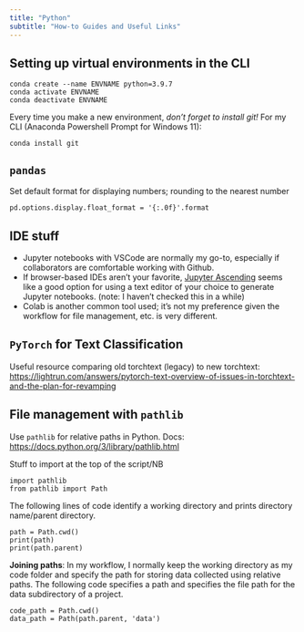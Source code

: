```yaml
---
title: "Python"
subtitle: "How-to Guides and Useful Links"
---
```


## Setting up virtual environments in the CLI 

```
conda create --name ENVNAME python=3.9.7
conda activate ENVNAME
conda deactivate ENVNAME
```
Every time you make a new environment, *don't forget to install git!* For my CLI (Anaconda Powershell Prompt for Windows 11):

```
conda install git
```

## `pandas`

Set default format for displaying numbers; rounding to the nearest number 
```
pd.options.display.float_format = '{:.0f}'.format
```

## IDE stuff 

- Jupyter notebooks with VSCode are normally my go-to, especially if collaborators are comfortable working with Github. 
- If browser-based IDEs aren't your favorite, [Jupyter Ascending](https://generallyintelligent.ai/open-source/2021-10-14-jupyter-ascending/) seems like a good option for using a text editor of your choice to generate Jupyter notebooks. (note: I haven't checked this in a while)
- Colab is another common tool used; it's not my preference given the workflow for file management, etc. is very different. 

## `PyTorch` for Text Classification

Useful resource comparing old torchtext (legacy) to new torchtext: <https://lightrun.com/answers/pytorch-text-overview-of-issues-in-torchtext-and-the-plan-for-revamping> 

## File management with `pathlib`

Use `pathlib` for relative paths in Python.  Docs: <https://docs.python.org/3/library/pathlib.html>

Stuff to import at the top of the script/NB 

```
import pathlib 
from pathlib import Path
```

The following lines of code identify a working directory and prints directory name/parent directory.

```
path = Path.cwd()
print(path)
print(path.parent)
```

**Joining paths**: In my workflow, I normally keep the working directory as my code folder and specify the path for storing data collected using relative paths. The following code specifies a path and specifies the file path for the data subdirectory of a project. 

```
code_path = Path.cwd()
data_path = Path(path.parent, 'data')
```
